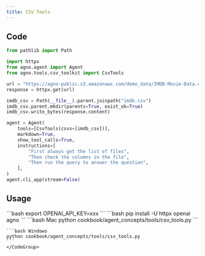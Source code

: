 ```yaml
---
title: CSV Tools
---
```


## Code

```python cookbook/agent_concepts/tools/csv_tools.py
from pathlib import Path

import httpx
from agno.agent import Agent
from agno.tools.csv_toolkit import CsvTools

url = "https://agno-public.s3.amazonaws.com/demo_data/IMDB-Movie-Data.csv"
response = httpx.get(url)

imdb_csv = Path(__file__).parent.joinpath("imdb.csv")
imdb_csv.parent.mkdir(parents=True, exist_ok=True)
imdb_csv.write_bytes(response.content)

agent = Agent(
    tools=[CsvTools(csvs=[imdb_csv])],
    markdown=True,
    show_tool_calls=True,
    instructions=[
        "First always get the list of files",
        "Then check the columns in the file",
        "Then run the query to answer the question",
    ],
)
agent.cli_app(stream=False)
```

## Usage

<Steps>
  <Snippet file="create-venv-step.mdx" />

  <Step title="Set your API key">
    ```bash
    export OPENAI_API_KEY=xxx
    ```
  </Step>

  <Step title="Install libraries">
    ```bash
    pip install -U httpx openai agno
    ```
  </Step>

  <Step title="Run Agent">
    <CodeGroup>
    ```bash Mac
    python cookbook/agent_concepts/tools/csv_tools.py
    ```

    ```bash Windows
    python cookbook/agent_concepts/tools/csv_tools.py
    ```
    </CodeGroup>
  </Step>
</Steps>